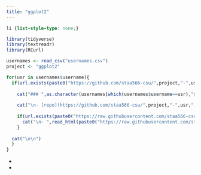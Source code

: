 ```yaml
---
title: "ggplot2"
---
```


```css
li {list-style-type: none;}
```

```r

library(tidyverse)
library(textreadr)
library(RCurl)

usernames <- read_csv("usernames.csv")
project <- "ggplot2"

for(usr in usernames$username){
  if(url.exists(paste0("https://github.com/staa566-csu/",project,"-",usr))){
    
    cat("### ",as.character(usernames[which(usernames$username==usr),"name"]), sep="")
    
    cat("\n- [repo](https://github.com/staa566-csu/",project,"-",usr,"), [ghpage](https://staa566-csu.github.io/",project,"-",usr,")", sep="")
    
    if(url.exists(paste0("https://raw.githubusercontent.com/staa566-csu/",project,"-",usr,"/main/README.md"))){
      cat("\n- ",read_html(paste0("https://raw.githubusercontent.com/staa566-csu/",project,"-",usr,"/main/README.md")), sep="")
    }    
  
  cat("\n\n")
  }
}
```

-   

-   
